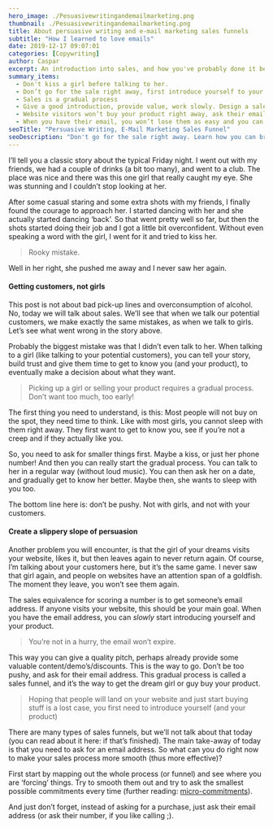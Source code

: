 ```yaml
---
hero_image: ./Pesuasivewritingandemailmarketing.png
thumbnail: ./Pesuasivewritingandemailmarketing.png
title: About persuasive writing and e-mail marketing sales funnels
subtitle: "How I learned to love emails"
date: 2019-12-17 09:07:01
categories: [Copywriting]
author: Caspar
excerpt: An introduction into sales, and how you've probably done it before.
summary_items:
  - Don't kiss a girl before talking to her.
  - Don’t go for the sale right away, first introduce yourself to your potential customers
  - Sales is a gradual process
  - Give a good introduction, provide value, work slowly. Design a sales funnel
  - Website visitors won’t buy your product right away, ask their email address!
  - When you have their email, you won’t lose them as easy and you can give a quality pitch, give demo’s or provide discounts.
seoTitle: "Persuasive Writing, E-Mail Marketing Sales Funnel"
seoDescription: "Don't go for the sale right away. Learn how you can bridge the gap from stranger to convertable lead using persuasive E-Mails, a funnel and patience."
---
```


I’ll tell you a classic story about the typical Friday night. I went out with my friends, we had a couple of drinks (a bit too many), and went to a club. The place was nice and there was this one girl that really caught my eye. She was stunning and I couldn’t stop looking at her.

After some casual staring and some extra shots with my friends, I finally found the courage to approach her. I started dancing with her and she actually started dancing ‘back’. So that went pretty well so far, but then the shots started doing their job and I got a little bit overconfident. Without even speaking a word with the girl, I went for it and tried to kiss her.

<BlockQuote name="">Rooky mistake.</BlockQuote>

Well in her right, she pushed me away and I never saw her again.

#### **Getting customers, not girls**

This post is not about bad pick-up lines and overconsumption of alcohol. No, today we will talk about sales. We’ll see that when we talk our potential customers, we make exactly the same mistakes, as when we talk to girls. Let’s see what went wrong in the story above.

Probably the biggest mistake was that I didn’t even talk to her. When talking to a girl (like talking to your potential customers), you can tell your story, build trust and give them time to get to know you (and your product), to eventually make a decision about what they want.

<BlockQuote name="">
  Picking up a girl or selling your product requires a gradual process. Don’t
  want too much, too early!
</BlockQuote>

The first thing you need to understand, is this: Most people will not buy on the spot, they need time to think. Like with most girls, you cannot sleep with them right away. They first want to get to know you, see if you’re not a creep and if they actually like you.

So, you need to ask for smaller things first. Maybe a kiss, or just her phone number! And then you can really start the gradual process. You can talk to her in a regular way (without loud music). You can then ask her on a date, and gradually get to know her better. Maybe then, she wants to sleep with you too.

The bottom line here is: don’t be pushy. Not with girls, and not with your customers.

#### **Create a slippery slope of persuasion**

Another problem you will encounter, is that the girl of your dreams visits your website, likes it, but then leaves again to never return again. Of course, I’m talking about your customers here, but it’s the same game. I never saw that girl again, and people on websites have an attention span of a goldfish. The moment they leave, you won’t see them again.

The sales equivalence for scoring a number is to get someone’s email address. If anyone visits your website, this should be your main goal. When you have the email address, you can _slowly_ start introducing yourself and your product.

<BlockQuote name="">You’re not in a hurry, the email won’t expire.</BlockQuote>

This way you can give a quality pitch, perhaps already provide some valuable content/demo’s/discounts. This is the way to go. Don’t be too pushy, and ask for their email address. This gradual process is called a sales funnel, and it’s the way to get the dream girl or guy buy your product.

<BlockQuote name="">
  Hoping that people will land on your website and just start buying stuff is a
  lost case, you first need to introduce yourself (and your product)
</BlockQuote>

There are many types of sales funnels, but we’ll not talk about that today (you can read about it here: if that’s finished). The main take-away of today is that you need to ask for an email address. So what can you do right now to make your sales process more smooth (thus more effective)?

First start by mapping out the whole process (or funnel) and see where you are ‘forcing’ things. Try to smooth them out and try to ask the smallest possible commitments every time (further reading: [micro-commitments](https://www.crazyegg.com/blog/science-of-micro-commitments/)).

And just don’t forget, instead of asking for a purchase, just ask their email address (or ask their number, if you like calling ;).
